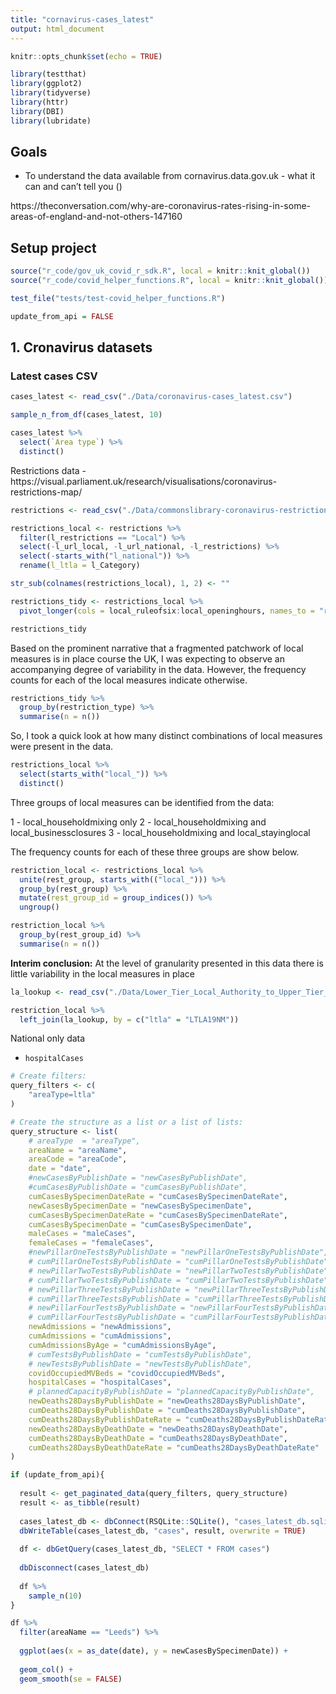 ```yaml
---
title: "cornavirus-cases_latest"
output: html_document
---
```


```r
knitr::opts_chunk$set(echo = TRUE)
```

```r
library(testthat)
library(ggplot2)
library(tidyverse)
library(httr)
library(DBI)
library(lubridate)
```
## Goals

* To understand the data available from cornavirus.data.gov.uk - what it can and can't tell you ()

https://theconversation.com/why-are-coronavirus-rates-rising-in-some-areas-of-england-and-not-others-147160


## Setup project

```r
source("r_code/gov_uk_covid_r_sdk.R", local = knitr::knit_global())
source("r_code/covid_helper_functions.R", local = knitr::knit_global())
```

```r
test_file("tests/test-covid_helper_functions.R")
```


```r
update_from_api = FALSE
```

## 1. Cronavirus datasets

### Latest cases CSV



```r
cases_latest <- read_csv("./Data/coronavirus-cases_latest.csv")

sample_n_from_df(cases_latest, 10)
```

```r
cases_latest %>% 
  select(`Area type`) %>% 
  distinct()
```



Restrictions data - https://visual.parliament.uk/research/visualisations/coronavirus-restrictions-map/ 



```r
restrictions <- read_csv("./Data/commonslibrary-coronavirus-restrictions-data.csv")

restrictions_local <- restrictions %>% 
  filter(l_restrictions == "Local") %>% 
  select(-l_url_local, -l_url_national, -l_restrictions) %>% 
  select(-starts_with("l_national")) %>% 
  rename(l_ltla = l_Category)

str_sub(colnames(restrictions_local), 1, 2) <- ""

restrictions_tidy <- restrictions_local %>%
  pivot_longer(cols = local_ruleofsix:local_openinghours, names_to = "restriction_type", values_to = "in_force")

restrictions_tidy 
```
Based on the prominent narrative that a fragmented patchwork of local measures is in place course the UK, I was expecting to observe an accompanying degree of variability in the data. However, the frequency counts for each of the local measures indicate otherwise.
```r
restrictions_tidy %>% 
  group_by(restriction_type) %>% 
  summarise(n = n()) 

```
So, I took a quick look at how many distinct combinations of local measures were present in the data.
```r
restrictions_local %>% 
  select(starts_with("local_")) %>% 
  distinct()
```

Three groups of local measures can be identified from the data: 

1 - local_householdmixing only
2 - local_householdmixing and local_businessclosures
3 - local_householdmixing and local_stayinglocal

The frequency counts for each of these three groups are show below. 

```r
restriction_local <- restrictions_local %>%
  unite(rest_group, starts_with(("local_"))) %>% 
  group_by(rest_group) %>% 
  mutate(rest_group_id = group_indices()) %>%
  ungroup() 

restriction_local %>% 
  group_by(rest_group_id) %>% 
  summarise(n = n())
```

**Interim conclusion:** At the level of granularity presented in this data there is little variability in the local measures in place

```r
la_lookup <- read_csv("./Data/Lower_Tier_Local_Authority_to_Upper_Tier_Local_Authority__December_2019__Lookup_in_England_and_Wales.csv")

restriction_local %>% 
  left_join(la_lookup, by = c("ltla" = "LTLA19NM"))
```


National only data 

* `hospitalCases`



```r
# Create filters:
query_filters <- c(
    "areaType=ltla"
)

# Create the structure as a list or a list of lists:
query_structure <- list(
    # areaType  = "areaType",
    areaName = "areaName",
    areaCode = "areaCode",
    date = "date",
    #newCasesByPublishDate = "newCasesByPublishDate",
    #cumCasesByPublishDate = "cumCasesByPublishDate",
    cumCasesBySpecimenDateRate = "cumCasesBySpecimenDateRate",
    newCasesBySpecimenDate = "newCasesBySpecimenDate",
    cumCasesBySpecimenDateRate = "cumCasesBySpecimenDateRate",
    cumCasesBySpecimenDate = "cumCasesBySpecimenDate",
    maleCases = "maleCases",
    femaleCases = "femaleCases",
    #newPillarOneTestsByPublishDate = "newPillarOneTestsByPublishDate",
    # cumPillarOneTestsByPublishDate = "cumPillarOneTestsByPublishDate",
    # newPillarTwoTestsByPublishDate = "newPillarTwoTestsByPublishDate",
    # cumPillarTwoTestsByPublishDate = "cumPillarTwoTestsByPublishDate",
    # newPillarThreeTestsByPublishDate = "newPillarThreeTestsByPublishDate",
    # cumPillarThreeTestsByPublishDate = "cumPillarThreeTestsByPublishDate",
    # newPillarFourTestsByPublishDate = "newPillarFourTestsByPublishDate",
    # cumPillarFourTestsByPublishDate = "cumPillarFourTestsByPublishDate",
    newAdmissions = "newAdmissions",
    cumAdmissions = "cumAdmissions",
    cumAdmissionsByAge = "cumAdmissionsByAge",
    # cumTestsByPublishDate = "cumTestsByPublishDate",
    # newTestsByPublishDate = "newTestsByPublishDate",
    covidOccupiedMVBeds = "covidOccupiedMVBeds",
    hospitalCases = "hospitalCases",
    # plannedCapacityByPublishDate = "plannedCapacityByPublishDate",
    newDeaths28DaysByPublishDate = "newDeaths28DaysByPublishDate",
    cumDeaths28DaysByPublishDate = "cumDeaths28DaysByPublishDate",
    cumDeaths28DaysByPublishDateRate = "cumDeaths28DaysByPublishDateRate",
    newDeaths28DaysByDeathDate = "newDeaths28DaysByDeathDate",
    cumDeaths28DaysByDeathDate = "cumDeaths28DaysByDeathDate",
    cumDeaths28DaysByDeathDateRate = "cumDeaths28DaysByDeathDateRate"
)

if (update_from_api){
  
  result <- get_paginated_data(query_filters, query_structure)
  result <- as_tibble(result)
  
  cases_latest_db <- dbConnect(RSQLite::SQLite(), "cases_latest_db.sqlite")
  dbWriteTable(cases_latest_db, "cases", result, overwrite = TRUE)
  
  df <- dbGetQuery(cases_latest_db, "SELECT * FROM cases")
  
  dbDisconnect(cases_latest_db)
  
  df %>% 
    sample_n(10)
}


```

```r
df %>% 
  filter(areaName == "Leeds") %>% 
  
  ggplot(aes(x = as_date(date), y = newCasesBySpecimenDate)) +
  
  geom_col() +
  geom_smooth(se = FALSE)


```

